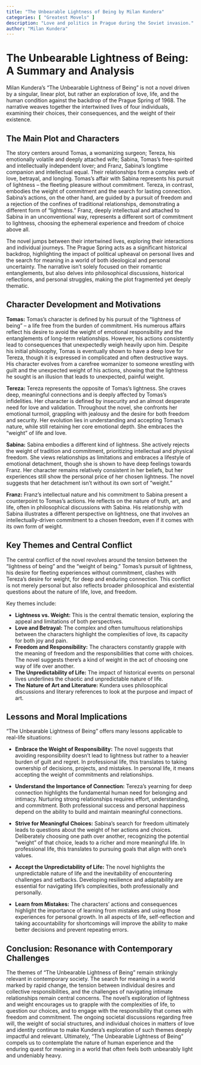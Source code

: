 ```yaml
---
title: "The Unbearable Lightness of Being by Milan Kundera"
categories: [ "Greatest Movels" ]
description: "Love and politics in Prague during the Soviet invasion."
author: "Milan Kundera"
---
```

# The Unbearable Lightness of Being: A Summary and Analysis

Milan Kundera's "The Unbearable Lightness of Being" is not a novel driven by a singular, linear plot, but rather an exploration of love, life, and the human condition against the backdrop of the Prague Spring of 1968.  The narrative weaves together the intertwined lives of four individuals, examining their choices, their consequences, and the weight of their existence.

## The Main Plot and Characters

The story centers around Tomas, a womanizing surgeon; Tereza, his emotionally volatile and deeply attached wife; Sabina, Tomas's free-spirited and intellectually independent lover; and Franz, Sabina's longtime companion and intellectual equal.  Their relationships form a complex web of love, betrayal, and longing. Tomas's affair with Sabina represents his pursuit of lightness – the fleeting pleasure without commitment. Tereza, in contrast, embodies the weight of commitment and the search for lasting connection. Sabina's actions, on the other hand, are guided by a pursuit of freedom and a rejection of the confines of traditional relationships, demonstrating a different form of “lightness.” Franz, deeply intellectual and attached to Sabina in an unconventional way, represents a different sort of commitment to lightness, choosing the ephemeral experience and freedom of choice above all.

The novel jumps between their intertwined lives, exploring their interactions and individual journeys. The Prague Spring acts as a significant historical backdrop, highlighting the impact of political upheaval on personal lives and the search for meaning in a world of both ideological and personal uncertainty. The narrative isn't solely focused on their romantic entanglements, but also delves into philosophical discussions, historical reflections, and personal struggles, making the plot fragmented yet deeply thematic.


## Character Development and Motivations

**Tomas:**  Tomas's character is defined by his pursuit of the "lightness of being" – a life free from the burden of commitment. His numerous affairs reflect his desire to avoid the weight of emotional responsibility and the entanglements of long-term relationships. However, his actions consistently lead to consequences that unexpectedly weigh heavily upon him. Despite his initial philosophy, Tomas is eventually shown to have a deep love for Tereza, though it is expressed in complicated and often destructive ways. His character evolves from a carefree womanizer to someone wrestling with guilt and the unexpected weight of his actions, showing that the lightness he sought is an illusion that leads to unexpected, painful weight.


**Tereza:** Tereza represents the opposite of Tomas's lightness. She craves deep, meaningful connections and is deeply affected by Tomas's infidelities. Her character is defined by insecurity and an almost desperate need for love and validation. Throughout the novel, she confronts her emotional turmoil, grappling with jealousy and the desire for both freedom and security. Her evolution lies in understanding and accepting Tomas’s nature, while still retaining her core emotional depth. She embraces the "weight" of life and love.

**Sabina:** Sabina embodies a different kind of lightness.  She actively rejects the weight of tradition and commitment, prioritizing intellectual and physical freedom.  She views relationships as limitations and embraces a lifestyle of emotional detachment, though she is shown to have deep feelings towards Franz.  Her character remains relatively consistent in her beliefs, but her experiences still show the personal price of her chosen lightness. The novel suggests that her detachment isn’t without its own sort of “weight.”

**Franz:** Franz's intellectual nature and his commitment to Sabina present a counterpoint to Tomas's actions.  He reflects on the nature of truth, art, and life, often in philosophical discussions with Sabina. His relationship with Sabina illustrates a different perspective on lightness,  one that involves an intellectually-driven commitment to a chosen freedom, even if it comes with its own form of weight.

## Key Themes and Central Conflict

The central conflict of the novel revolves around the tension between the "lightness of being" and the "weight of being." Tomas's pursuit of lightness, his desire for fleeting experiences without commitment, clashes with Tereza's desire for weight, for deep and enduring connection. This conflict is not merely personal but also reflects broader philosophical and existential questions about the nature of life, love, and freedom.

Key themes include:

* **Lightness vs. Weight:** This is the central thematic tension, exploring the appeal and limitations of both perspectives.
* **Love and Betrayal:** The complex and often tumultuous relationships between the characters highlight the complexities of love, its capacity for both joy and pain.
* **Freedom and Responsibility:** The characters constantly grapple with the meaning of freedom and the responsibilities that come with choices. The novel suggests there's a kind of weight in the act of choosing one way of life over another.
* **The Unpredictability of Life:** The impact of historical events on personal lives underlines the chaotic and unpredictable nature of life.
* **The Nature of Art and Literature:** Kundera uses philosophical discussions and literary references to look at the purpose and impact of art.


## Lessons and Moral Implications

"The Unbearable Lightness of Being" offers many lessons applicable to real-life situations:

* **Embrace the Weight of Responsibility:** The novel suggests that avoiding responsibility doesn't lead to lightness but rather to a heavier burden of guilt and regret.  In professional life, this translates to taking ownership of decisions, projects, and mistakes.  In personal life, it means accepting the weight of commitments and relationships.

* **Understand the Importance of Connection:** Tereza's yearning for deep connection highlights the fundamental human need for belonging and intimacy.  Nurturing strong relationships requires effort, understanding, and commitment.  Both professional success and personal happiness depend on the ability to build and maintain meaningful connections.

* **Strive for Meaningful Choices:** Sabina's search for freedom ultimately leads to questions about the weight of her actions and choices. Deliberately choosing one path over another, recognizing the potential “weight” of that choice, leads to a richer and more meaningful life. In professional life, this translates to pursuing goals that align with one's values.

* **Accept the Unpredictability of Life:** The novel highlights the unpredictable nature of life and the inevitability of encountering challenges and setbacks. Developing resilience and adaptability are essential for navigating life's complexities, both professionally and personally.

* **Learn from Mistakes:**  The characters’ actions and consequences highlight the importance of learning from mistakes and using those experiences for personal growth.  In all aspects of life, self-reflection and taking accountability for shortcomings will improve the ability to make better decisions and prevent repeating errors.


## Conclusion: Resonance with Contemporary Challenges

The themes of "The Unbearable Lightness of Being" remain strikingly relevant in contemporary society. The search for meaning in a world marked by rapid change, the tension between individual desires and collective responsibilities, and the challenges of navigating intimate relationships remain central concerns.  The novel's exploration of lightness and weight encourages us to grapple with the complexities of life, to question our choices, and to engage with the responsibility that comes with freedom and commitment.  The ongoing societal discussions regarding free will, the weight of social structures, and individual choices in matters of love and identity continue to make Kundera’s exploration of such themes deeply impactful and relevant.  Ultimately, "The Unbearable Lightness of Being" compels us to contemplate the nature of human experience and the enduring quest for meaning in a world that often feels both unbearably light and undeniably heavy.

